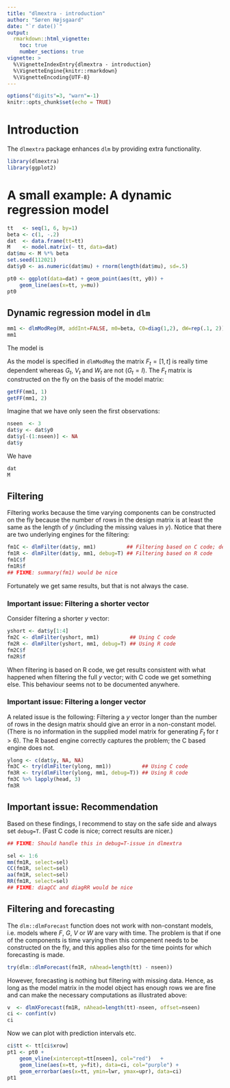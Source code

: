 ```yaml
---
title: "dlmextra - introduction"
author: "Søren Højsgaard"
date: "`r date()`"
output: 
  rmarkdown::html_vignette: 
    toc: true
    number_sections: true
vignette: >
  %\VignetteIndexEntry{dlmextra - introduction}
  %\VignetteEngine{knitr::rmarkdown}
  %\VignetteEncoding{UTF-8}
---
```


```r
options("digits"=3, "warn"=-1)
knitr::opts_chunk$set(echo = TRUE)
```

# Introduction

The `dlmextra` package enhances `dlm` by providing extra
functionality.

```r
library(dlmextra)
library(ggplot2)
```

# A small example: A dynamic regression model

```r
tt   <- seq(1, 6, by=1)
beta <- c(1, -.2)
dat  <- data.frame(tt=tt)
M    <- model.matrix(~ tt, data=dat)
dat$mu <- M %*% beta
set.seed(112021)
dat$y0 <- as.numeric(dat$mu) + rnorm(length(dat$mu), sd=.5)
```

```r
pt0 <- ggplot(data=dat) + geom_point(aes(tt, y0)) +
    geom_line(aes(x=tt, y=mu)) 
pt0
```

## Dynamic regression model in `dlm`

```r
mm1 <- dlmModReg(M, addInt=FALSE, m0=beta, C0=diag(1,2), dW=rep(.1, 2))
mm1
```

The model is

\begin{align}
 y_t &= F_t \theta_t + v_t;          & v_t \sim N(0, V_t)\\
 \theta_t &= G_t \theta_{t-1} + w_t; & w_t \sim N(0,W_t)
\end{align}

As the model is specified in `dlmModReg` 
the  matrix $F_t=[1, t]$ is really time
dependent whereas $G_t$, $V_t$ and $W_t$ are not ($G_t=I$). 
The $F_t$ matrix is
constructed on the fly on the basis of the model matrix:

```r
getFF(mm1, 1)
getFF(mm1, 2)
```


Imagine that we have only seen the first observations:
```r
nseen  <- 3
dat$y <- dat$y0
dat$y[-(1:nseen)] <- NA
dat$y
```

We have
```r
dat
M
```


## Filtering

Filtering works because the time varying components can be constructed 
on the fly because the number of rows in the design matrix is at least
the same as the length of $y$ (including the missing values in $y$).
Notice that
there are two underlying engines for the filtering: 

```r
fm1C <- dlmFilter(dat$y, mm1)          ## Filtering based on C code; default
fm1R <- dlmFilter(dat$y, mm1, debug=T) ## Filtering based on R code
fm1C$f
fm1R$f
## FIXME: summary(fm1) would be nice
```

Fortunately we get same results, but that is not always the
case. 


### Important issue: Filtering a shorter vector

Consider filtering a shorter $y$ vector:

```r
yshort <- dat$y[1:4]
fm2C <- dlmFilter(yshort, mm1)          ## Using C code
fm2R <- dlmFilter(yshort, mm1, debug=T) ## Using R code
fm2C$f
fm2R$f
```

When filtering is based on R code, we get results consistent with what
happened when filtering the full $y$ vector; with C code we get
something else. This behaviour seems not to be documented anywhere.

### Important issue: Filtering a longer vector

A related issue is the following: Filtering a $y$ vector longer than
the number of rows in the design matrix should give an error in a
non-constant model. (There is no information in the supplied model
matrix for generating $F_t$ for $t>6$). The R based engine correctly
captures the problem; the C based engine does not.

```r
ylong <- c(dat$y, NA, NA)
fm3C <- try(dlmFilter(ylong, mm1))          ## Using C code
fm3R <- try(dlmFilter(ylong, mm1, debug=T)) ## Using R code
fm3C %>% lapply(head, 3)
fm3R
```


## Important issue: Recommendation

Based on these findings, I recommend to stay on the safe side and
always set `debug=T`. (Fast C code is nice; correct results
are nicer.)

```r
## FIXME: Should handle this in debug=T-issue in dlmextra
```




```r
sel <- 1:6
mm(fm1R, select=sel)
CC(fm1R, select=sel)
aa(fm1R, select=sel)
RR(fm1R, select=sel)
## FIXME: diagCC and diagRR would be nice
```

## Filtering and forecasting

The `dlm::dlmForecast` function does not work with non-constant
models, i.e. models where $F$, $G$, $V$ or $W$ are vary with time. The
problem is that if one of the components is time varying then this
compenent needs to be constructed on the fly, and this applies also for the time points
for which forecasting is made.

```r
try(dlm::dlmForecast(fm1R, nAhead=length(tt) - nseen))
```

However, forecasting is nothing but filtering with missing
data. Hence, as long as the model matrix in the model object has
enough rows we are fine and can make the necessary computations as
illustrated above:

```r
v  <- dlmXForecast(fm1R, nAhead=length(tt)-nseen, offset=nseen)
ci <- confint(v)
ci
```

Now we can plot with prediction intervals etc.
```r
ci$tt <- tt[ci$xrow]
pt1 <- pt0 +
    geom_vline(xintercept=tt[nseen], col="red")   + 
    geom_line(aes(x=tt, y=fit), data=ci, col="purple") +
    geom_errorbar(aes(x=tt, ymin=lwr, ymax=upr), data=ci)
pt1
```










